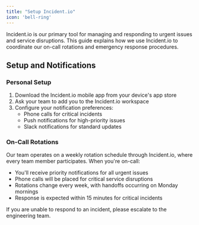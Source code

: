```yaml
---
title: "Setup Incident.io"
icon: 'bell-ring'
---
```


Incident.io is our primary tool for managing and responding to urgent issues and service disruptions. 
This guide explains how we use Incident.io to coordinate our on-call rotations and emergency response procedures.

## Setup and Notifications

### Personal Setup

1. Download the Incident.io mobile app from your device's app store
2. Ask your team to add you to the Incident.io workspace
3. Configure your notification preferences:
   - Phone calls for critical incidents
   - Push notifications for high-priority issues
   - Slack notifications for standard updates

### On-Call Rotations

Our team operates on a weekly rotation schedule through Incident.io, where every team member participates. When you're on-call:
- You'll receive priority notifications for all urgent issues
- Phone calls will be placed for critical service disruptions 
- Rotations change every week, with handoffs occurring on Monday mornings
- Response is expected within 15 minutes for critical incidents

<Tip>
  If you are unable to respond to an incident, please escalate to the engineering team.
</Tip>
